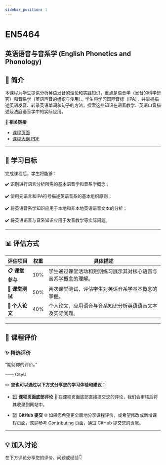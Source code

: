 ```yaml
---
sidebar_position: 1
---
```


# EN5464
## 英语语音与音系学 (English Phonetics and Phonology)

## **📘 简介**
本课程为学生提供分析英语发音的理论和实践知识，重点是语音学（发音的科学研究）和音系学（英语声音的组织与使用）。学生将学习国际音标（IPA），并掌握描述英语发音、转录英语单词和句子的方法，探索这些知识在语音教学、英语口音描述及法庭语音学中的实际应用。

🔗 **相关链接**
- [课程页面](https://www.cityu.edu.hk/catalogue/pg/202526/course/EN5464.htm)
- [课程大纲 PDF](https://www.cityu.edu.hk/catalogue/pg/202526/course/EN5464.pdf)

---

## **🎯 学习目标**

完成课程后，学生将能够：

✔️ 识别进行语言分析所需的基本语音学和音系学概念；

✔️ 使用元语言和IPA符号描述英语音系的基本组织原则；

✔️ 将英语音系学知识应用于本地和非本地英语语音文本的分析；

✔️ 将英语语音与音系知识应用于发音教学等实际问题。

---

## **📊 评估方式**

| **评估项目**          | **权重** | **具体描述**                                                                                       |
|----------------------|---------|---------------------------------------------------------------------------------------------------|
| **📋 课堂参与**       | 10%     | 学生通过课堂活动和短期练习展示其对核心语音与音系学概念的理解。                                   |
| **📂 课堂测试**       | 50%     | 两次课堂测试，评估学生对英语音系学基本概念的掌握。                                               |
| **📢 个人论文**       | 40%     | 个人论文，应用语音与音系知识分析英语语音文本及实际问题。                                         |

---

## **💬 课程评价**

### ✨ **精选评价**
<div className={commentStyles.commentBox}>
    <p className={commentStyles.commentText}>
        “期待你的评价。”
    </p>
    <p className={commentStyles.commentAuthor}>—— CityU</p>
</div>

✏️ **您也可以通过以下方式分享您的学习体验和建议：**

- 1️⃣ **课程页面底部评论**
💬 在课程页面底部直接提交您的评论，我们会审核后将其收录到网站中。

- 2️⃣ **GitHub 提交**
🌐 如果您希望更全面地分享课程评价，或希望修改或新增课程页面，欢迎参考 [Contributing](/contributing) 页面，通过 GitHub 提交您的贡献。

---

## **💡 加入讨论**

在下方评论分享您的评价、问题或经验👇
<Utterances />
